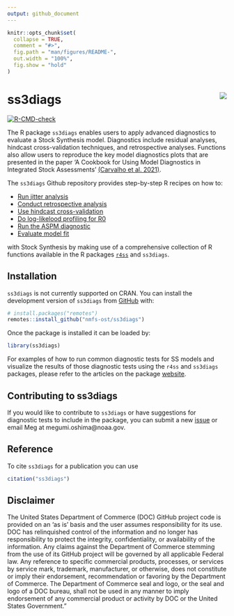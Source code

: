 ```yaml
---
output: github_document
---
```


<!-- README.md is generated from README.Rmd. Please edit that file -->

```r
knitr::opts_chunk$set(
  collapse = TRUE,
  comment = "#>",
  fig.path = "man/figures/README-",
  out.width = "100%",
  fig.show = "hold"
)
```

# ss3diags  <a href="http://nmfs-ost.github.io/ss3diags/"><img src="man/figures/logo.png" align="right" /></a>

<!-- badges: start -->
[![R-CMD-check](https://github.com/nmfs-ost/ss3diags/workflows/R-CMD-check/badge.svg)](https://github.com/nmfs-ost/ss3diags/actions)
<!-- badges: end -->


The R package `ss3diags` enables users to apply advanced diagnostics to
evaluate a Stock Synthesis model. Diagnostics include residual analyses,
hindcast cross-validation techniques, and retrospective analyses.
Functions also allow users to reproduce the key model diagnostics plots
that are presented in the paper ‘A Cookbook for Using Model Diagnostics in
Integrated Stock Assessments’ [(Carvalho et al. 2021)](https://www.sciencedirect.com/science/article/pii/S0165783621000874).

The `ss3diags` Github repository provides step-by-step R recipes on how
to:

-   [Run jitter
    analysis](https://nmfs-ost.github.io/ss3diags/articles/Jitter.html)
-   [Conduct retrospective
    analysis](https://nmfs-ost.github.io/ss3diags/articles/Retrospective-Analysis.html)
-   [Use hindcast
    cross-validation](https://nmfs-ost.github.io/ss3diags/articles/hcxval.html)
-   [Do log-likelood profiling for
    R0](https://nmfs-ost.github.io/ss3diags/articles/likelihood.html)
-   [Run the ASPM
    diagnostic](https://nmfs-ost.github.io/ss3diags/articles/aspm.html)
-   [Evaluate model fit](https://nmfs-ost.github.io/ss3diags/articles/residuals.html)



with Stock Synthesis by making use of a comprehensive collection of R functions available in the R packages [`r4ss`](https://github.com/r4ss/r4ss) and `ss3diags`.

## Installation

`ss3diags` is not currently supported on CRAN. You can install the development version of `ss3diags` from [GitHub](https://github.com/) with:

``` r
# install.packages("remotes")
remotes::install_github("nmfs-ost/ss3diags")
```
Once the package is installed it can be loaded by:

```r
library(ss3diags)
```
For examples of how to run common diagnostic tests for SS models and visualize the results of those diagnostic tests using the `r4ss` and `ss3diags` packages, please refer to the articles on the package [website](https://nmfs-ost.github.io/ss3diags/).


## Contributing to ss3diags  
If you would like to contribute to `ss3diags` or have suggestions for diagnostic tests to include in the package, you can submit a new [issue](https://github.com/nmfs-ost/ss3diags/issues) or email Meg at megumi.oshima@noaa.gov.

## Reference
To cite `ss3diags` for a publication you can use 
```r
citation("ss3diags")
```

## Disclaimer

The United States Department of Commerce (DOC) GitHub project code is provided on an ‘as is’ basis and the user assumes responsibility for its use. DOC has relinquished control of the information and no longer has responsibility to protect the integrity, confidentiality, or availability of the information. Any claims against the Department of Commerce stemming from the use of its GitHub project will be governed by all applicable Federal law. Any reference to specific commercial products, processes, or services by service mark, trademark, manufacturer, or otherwise, does not constitute or imply their endorsement, recommendation or favoring by the Department of Commerce. The Department of Commerce seal and logo, or the seal and logo of a DOC bureau, shall not be used in any manner to imply endorsement of any commercial product or activity by DOC or the United States Government.”

<!-- What is special about using `README.Rmd` instead of just `README.md`? You can include R chunks

You'll still need to render `README.Rmd` regularly, to keep `README.md` up-to-date. `devtools::build_readme()` is handy for this. You could also use GitHub Actions to re-render `README.Rmd` every time you push. An example workflow can be found here: <https://github.com/r-lib/actions/tree/v1/examples>.

In that case, don't forget to commit and push the resulting figure files, so they display on GitHub and CRAN.-->


